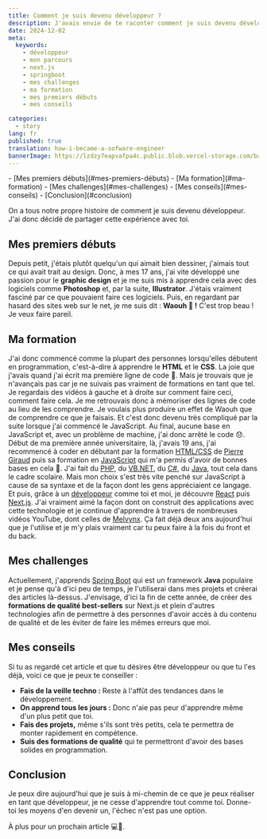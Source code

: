 ```yaml
---
title: Comment je suis devenu développeur ?
description: J'avais envie de te raconter comment je suis devenu développeur. J'ai donc rédigé cet article pour t'en parler.
date: 2024-12-02
meta:
  keywords:
    - développeur
    - mon parcours
    - next.js
    - springboot
    - mes challenges
    - ma formation
    - mes premiers débuts
    - mes conseils   

categories:
  - story
lang: fr
published: true
translation: how-i-became-a-sofware-engineer
bannerImage: https://lzdzy7eapvafpa4c.public.blob.vercel-storage.com/bannerPosts/GD.png
---
```


<TableOfContents>
- [Mes premiers débuts](#mes-premiers-débuts)
- [Ma formation](#ma-formation)
- [Mes challenges](#mes-challenges)
- [Mes conseils](#mes-conseils)
- [Conclusion](#conclusion)
</TableOfContents>

On a tous notre propre histoire de comment je suis devenu développeur. J'ai donc décidé de partager cette expérience avec toi.

## Mes premiers débuts
Depuis petit, j'étais plutôt quelqu'un qui aimait bien dessiner, j'aimais tout ce qui avait trait au design. Donc, à mes 17 ans, j'ai vite développé une passion pour le **graphic design** et je me suis mis à apprendre cela avec des logiciels comme **Photoshop** et, par la suite, **Illustrator**. J'étais vraiment fasciné par ce que pouvaient faire ces logiciels. Puis, en regardant par hasard des sites web sur le net, je me suis dit : **Waouh 🤩 !** C'est trop beau ! Je veux faire pareil.

## Ma formation
J'ai donc commencé comme la plupart des personnes lorsqu'elles débutent en programmation, c'est-à-dire à apprendre le **HTML** et le **CSS**. La joie que j'avais quand j'ai écrit ma première ligne de code 🤣. Mais je trouvais que je n'avançais pas car je ne suivais pas vraiment de formations en tant que tel. Je regardais des vidéos à gauche et à droite sur comment faire ceci, comment faire cela. Je me retrouvais donc à mémoriser des lignes de code au lieu de les comprendre. Je voulais plus produire un effet de Waouh que de comprendre ce que je faisais. Et c'est donc devenu très compliqué par la suite lorsque j'ai commencé le JavaScript. Au final, aucune base en JavaScript et, avec un problème de machine, j'ai donc arrêté le code 😞. Début de ma première année universitaire, là, j'avais 19 ans, j'ai recommencé à coder en débutant par la formation [HTML/CSS](https://www.youtube.com/watch?v=Y80juYcu3ZI&list=PLwLsbqvBlImHG5yeUCXJ1aqNMgUKi1NK3) de [Pierre Giraud](https://www.pierre-giraud.com/) puis sa formation en [JavaScript](https://www.youtube.com/watch?v=VZLflMqC6dI&list=PLwLsbqvBlImFB8AuT6ENIg-s87ys4yGWI) qui m'a permis d'avoir de bonnes bases en cela 🙂. J'ai fait du [PHP](https://www.php.net/), du [VB.NET](https://learn.microsoft.com/en-us/dotnet/visual-basic/), du [C#](https://learn.microsoft.com/fr-fr/dotnet/csharp/), du [Java](https://www.java.com/fr/), tout cela dans le cadre scolaire. Mais mon choix s'est très vite penché sur JavaScript à cause de sa syntaxe et de la façon dont les gens appréciaient ce langage. Et puis, grâce à un [développeur](https://samuelpokam.com) comme toi et moi, je découvre [React](https://react.dev/) puis [Next.js](https://nextjs.org/). J'ai vraiment aimé la façon dont on construit des applications avec cette technologie et je continue d'apprendre à travers de nombreuses vidéos YouTube, dont celles de [Melvynx](https://www.youtube.com/@melvynxdev). Ça fait déjà deux ans aujourd'hui que je l'utilise et je m'y plais vraiment car tu peux faire à la fois du front et du back.

## Mes challenges
Actuellement, j'apprends [Spring Boot](https://start.spring.io/) qui est un framework **Java** populaire et je pense qu'à d'ici peu de temps, je l'utiliserai dans mes projets et créerai des articles là-dessus. J'envisage, d'ici la fin de cette année, de créer des **formations de qualité best-sellers** sur Next.js et plein d'autres technologies afin de permettre à des personnes d'avoir accès à du contenu de qualité et de les éviter de faire les mêmes erreurs que moi.

## Mes conseils
Si tu as regardé cet article et que tu désires être développeur ou que tu l'es déjà, voici ce que je peux te conseiller :
- **Fais de la veille techno :** Reste à l'affût des tendances dans le développement.
- **On apprend tous les jours :** Donc n'aie pas peur d'apprendre même d'un plus petit que toi.
- **Fais des projets,** même s'ils sont très petits, cela te permettra de monter rapidement en compétence.
- **Suis des formations de qualité** qui te permettront d'avoir des bases solides en programmation.

## Conclusion
Je peux dire aujourd'hui que je suis à mi-chemin de ce que je peux réaliser en tant que développeur, je ne cesse d'apprendre tout comme toi. Donne-toi les moyens d'en devenir un, l'échec n'est pas une option.

À plus pour un prochain article 💻🚀.